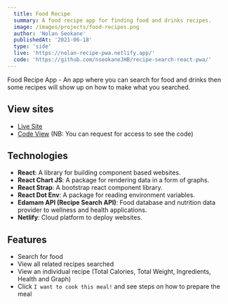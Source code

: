 ```yaml
---
  title: Food Recipe
  summary: A food recipe app for finding food and drinks recipes.
  image: /images/projects/food-recipes.png
  author: 'Nolan Seokane'
  publishedAt: '2021-06-18'
  type: 'side'
  live: 'https://nolan-recipe-pwa.netlify.app/'
  code: 'https://github.com/nseokaneJHB/recipe-search-react-pwa/'
---
```


Food Recipe App - An app where you can search for food and drinks then some
recipes will show up on how to make what you searched.

## View sites

- [Live Site](https://nolan-recipe-pwa.netlify.app/)
- [Code View](https://github.com/nseokaneJHB/recipe-search-react-pwa/) (NB: You
  can request for access to see the code)

## Technologies

- **React**: A library for building component based websites.
- **React Chart JS**: A package for rendering data in a form of graphs.
- **React Strap**: A bootstrap react component library.
- **React Dot Env**: A package for reading environment variables.
- **Edamam API (Recipe Search API)**: Food database and nutrition data provider
  to wellness and health applications.
- **Netlify**: Cloud platform to deploy websites.

## Features

- Search for food
- View all related recipes searched
- View an individual recipe (Total Calories, Total Weight, Ingredients, Health
  and Graph)
- Click `I want to cook this meal!` and see steps on how to prepare the meal
